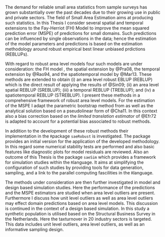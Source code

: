The demand for reliable small area statistics from sample surveys has grown
substantially over the past decades due to their growing use in public and
private sectors. The field of Small Area Estimation aims at producing such
statistics. In this Thesis I consider several spatial and temporal extensions to
the Fay-Herriot (FH) Model to improve the mean squared prediction error (MSPE) of
predictions for small domains. Such predictions can be influenced by single
observations in the data; hence the estimation of the model parameters and
predictions is based on the estimation methodology around robust empirical best
linear unbiased prdictions (REBLUPs).

With regard to robust area level models four such models are under 
consideration: the FH model \citep{Fay79}, the spatial extension by @Pra08, the
temporal extension by @Rao94, and the spatio\hyp{}temporal model by @Mar13.
These methods are extended to obtain (i) an area level robust EBLUP (REBLUP)
which is the direct result of applying the results of @Sin09; (ii) an area level
spatial REBLUP (SREBLUP); (iii) a temporal REBLUP (TREBLUP); and (iv) a 
spatio\hyp{}temporal REBLUP (STREBLUP). I present these methods in a 
comprehensive framework of robust area level models. For the estimation of the 
MSPE I adapt the parametric bootstrap method from \textcite{Sin09} as well as 
the analytical solution based on a pseudolinear form of @Cha11. In this context 
also a bias correction based on the *limited translation estimator* of @Efr72 is
adapted to account for a potential bias associated to robust methods.

In addition to the development of these robust methods their implementation in 
the `R`\hyp{}package `saeRobust` \citep{War16} is investigated. The package 
provides an initial version for the application of the developed methodology. In
this regard some numerical stability tests are performed and also basic features
like diagnostic plots for model residuals are reviewed. Also an outcome of this 
Thesis is the package `saeSim` \citep{War15} which provides a framework for 
simulation studies within the `R`\hyp{}language. It aims at simplifying the 
configuration of such studies by providing tools for data generation, sampling, 
and a link to the parallel computing fascilities in the `R`\hyp{}language.

The methods under consideration are then further investigated in model and
design based simulation studies. Here the performance of the predictions and the
MSPE estimators are studied when area level outliers are present. Furthermore I
discuss how unit level outliers as well as area level outliers may effect domain
predictions based on area level models. This discussion is continued in the
context of a design based simulation. In this study a synthetic population is
utilised based on the Structural Business Survey in the Netherlands. Here the
tax\hyp{}turnover in 20 industry sectors is targeted. This data includes unit
level outliers, area level outliers, as well as an informative sampling design.

